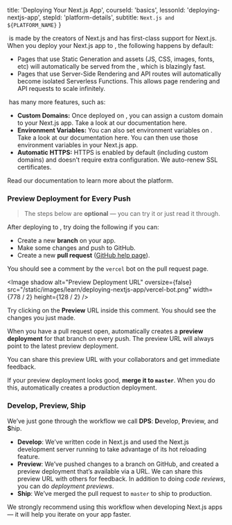 
  title: 'Deploying Your Next.js App',
  courseId: 'basics',
  lessonId: 'deploying-nextjs-app',
  stepId: 'platform-details',
  subtitle: `Next.js and ${PLATFORM_NAME}`
}

&#8203;<PlatformLink /> is made by the creators of Next.js and has first-class support for Next.js. When you deploy your Next.js app to <PlatformText />, the following happens by default:

- Pages that use Static Generation and assets (JS, CSS, images, fonts, etc) will automatically be served from the <PlatformCdnLink />, which is blazingly fast.
- Pages that use Server-Side Rendering and API routes will automatically become isolated <PlatformLink href="/docs/v2/serverless-functions/introduction">Serverless Functions</PlatformLink>. This allows page rendering and API requests to scale infinitely.

&#8203;<PlatformText /> has many more features, such as:

- **Custom Domains:** Once deployed on <PlatformText />, you can assign a custom domain to your Next.js app. Take a look at <PlatformLink href="/docs/v2/custom-domains">our documentation</PlatformLink> here.
- **Environment Variables:** You can also set environment variables on <PlatformText />. Take a look at <PlatformLink href="/docs/v2/build-step#environment-variables">our documentation</PlatformLink> here. You can then <Link href="/docs/[[...slug]]" as="/docs/api-reference/next.config.js/environment-variables"><a>use those environment variables</a></Link> in your Next.js app.
- **Automatic HTTPS:** HTTPS is enabled by default (including custom domains) and doesn't require extra configuration. We auto-renew SSL certificates.

Read <PlatformLink href="/docs">our documentation</PlatformLink> to learn more about the <PlatformText /> platform.

### Preview Deployment for Every Push

> The steps below are **optional** — you can try it or just read it through.

After deploying to <PlatformText />, try doing the following if you can:

- Create a new **branch** on your app.
- Make some changes and push to GitHub.
- Create a new **pull request** ([GitHub help page](https://help.github.com/en/github/collaborating-with-issues-and-pull-requests/creating-a-pull-request)).

You should see a comment by the `vercel` bot on the pull request page.

<Image
  shadow
  alt="Preview Deployment URL"
  oversize={false}
  src="/static/images/learn/deploying-nextjs-app/vercel-bot.png"
  width={778 / 2}
  height={128 / 2}
/>

Try clicking on the **Preview** URL inside this comment. You should see the changes you just made.

When you have a pull request open, <PlatformText /> automatically creates a **preview deployment** for that branch on every push. The preview URL will always point to the latest preview deployment.

You can share this preview URL with your collaborators and get immediate feedback.

If your preview deployment looks good, **merge it to `master`**. When you do this, <PlatformText /> automatically creates a production deployment.

### Develop, Preview, Ship

We’ve just gone through the workflow we call **DPS**: **D**evelop, **P**review, and **S**hip.

- **Develop**: We’ve written code in Next.js and used the Next.js development server running to take advantage of its hot reloading feature.
- **Preview**: We’ve pushed changes to a branch on GitHub, and <PlatformText /> created a preview deployment that’s available via a URL. We can share this preview URL with others for feedback. In addition to doing _code reviews_, you can do _deployment previews_.
- **Ship**: We’ve merged the pull request to `master` to ship to production.

We strongly recommend using this workflow when developing Next.js apps — it will help you iterate on your app faster.

